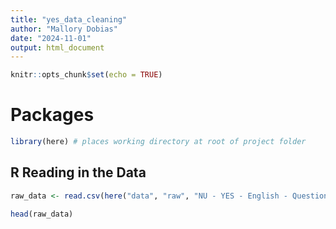 ```yaml
---
title: "yes_data_cleaning"
author: "Mallory Dobias"
date: "2024-11-01"
output: html_document
---
```


```r
knitr::opts_chunk$set(echo = TRUE)
```

# Packages

```r

library(here) # places working directory at root of project folder

```


## R Reading in the Data

```r

raw_data <- read.csv(here("data", "raw", "NU - YES - English - Questionnaires Optional_October 31, 2024_14.42.csv"))

head(raw_data)

```


